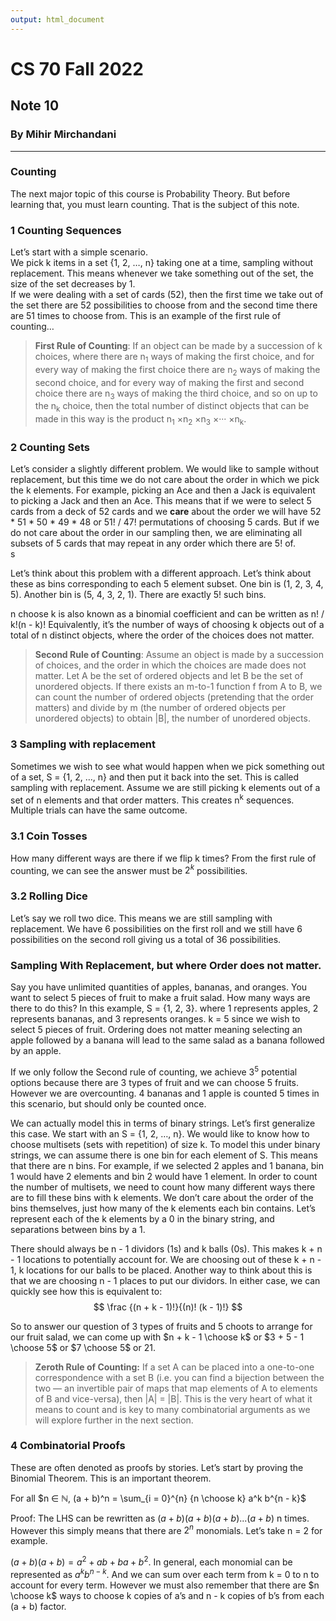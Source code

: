```yaml
---
output: html_document
---
```



# CS 70 Fall 2022
## Note 10
### By Mihir Mirchandani

---


### Counting

The next major topic of this course is Probability Theory. But before learning that, you must learn counting. That is the subject of this note.

### 1 Counting Sequences
Let's start with a simple scenario. <br>
We pick k items in a set {1, 2, ..., n} taking one at a time, sampling without replacement. This means whenever we take something out of the set, the size of the set decreases by 1. <br>
If we were dealing with a set of cards (52), then the first time we take out of the set there are 52 possibilities to choose from and the second time there are 51 times to choose from. This is an example of the first rule of counting...

> **First Rule of Counting**: If an object can be made by a succession of k choices, where there are n<sub>1</sub> ways
of making the first choice, and for every way of making the first choice there are n<sub>2</sub> ways of making the
second choice, and for every way of making the first and second choice there are n<sub>3</sub> ways of making the
third choice, and so on up to the n<sub>k</sub> choice, then the total number of distinct objects that can be made in
this way is the product n<sub>1</sub> ×n<sub>2</sub> ×n<sub>3</sub> ×··· ×n<sub>k</sub>.

### 2 Counting Sets
Let's consider a slightly different problem. We would like to sample without replacement, but this time we do not care about the order in which we pick the k elements. For example, picking an Ace and then a Jack is equivalent to picking a Jack and then an Ace. This means that if we were to select 5 cards from a deck of 52 cards and we **care** about the order we will have 52 * 51 * 50 * 49 * 48 or 51! / 47! permutations of choosing 5 cards. But if we do not care about the order in our sampling then, we are eliminating all subsets of 5 cards that may repeat in any order which there are 5! of. <br>s

Let's think about this problem with a different approach. Let's think about these as bins corresponding to each 5 element subset. One bin is (1, 2, 3, 4, 5). Another bin is (5, 4, 3, 2, 1). There are exactly 5! such bins.

n choose k is also known as a binomial coefficient and can be written as n! / k!(n - k)!  Equivalently, it’s the number of ways of choosing k objects out of a total of n distinct objects, where the order of the choices does not matter.

> **Second Rule of Counting**:  Assume an object is made by a succession of choices, and the order in which
the choices are made does not matter. Let A be the set of ordered objects and let B be the set of unordered
objects. If there exists an m-to-1 function f from A to B, we can count the number of ordered objects
(pretending that the order matters) and divide by m (the number of ordered objects per unordered objects) to obtain |B|, the number of unordered objects.

### 3 Sampling with replacement

Sometimes we wish to see what would happen when we pick something out of a set, S = {1, 2, ..., n} and then put it back into the set. This is called sampling with replacement. Assume we are still picking k elements out of a set of n elements and that order matters. This creates n<sup>k</sup> sequences. Multiple trials can have the same outcome.

### 3.1 Coin Tosses

How many different ways are there if we flip k times? From the first rule of counting, we can see the answer must be $2^k$ possibilities.

### 3.2 Rolling Dice

Let's say we roll two dice. This means we are still sampling with replacement. We have 6 possibilities on the first roll and we still have 6 possibilities on the second roll giving us a total of 36 possibilities.

### Sampling With Replacement, but where Order does not matter.

Say you have unlimited quantities of apples, bananas, and oranges. You want to select 5 pieces of fruit to make a fruit salad. How many ways are there to do this? In this example, S = {1, 2, 3}. where 1 represents apples, 2 represents bananas, and 3 represents oranges. k = 5 since we wish to select 5 pieces of fruit. Ordering does not matter meaning selecting an apple followed by a banana will lead to the same salad as a banana followed by an apple.

If we only follow the Second rule of counting, we achieve $3^5$ potential options because there are 3 types of fruit and we can choose 5 fruits. However we are overcounting. 4 bananas and 1 apple is counted 5 times in this scenario, but should only be counted once.

We can actually model this in terms of binary strings. Let's first generalize this case. We start with an S = {1, 2, ..., n}. We would like to know how to choose multisets (sets with repetition) of size k. To model this under binary strings, we can assume there is one bin for each element of S. This means that there are n bins. For example, if we selected 2 apples and 1 banana, bin 1 would have 2 elements and bin 2 would have 1 element. In order to count the number of multisets, we need to count how many different ways there are to fill these bins with k elements. We
don’t care about the order of the bins themselves, just how many of the k elements each bin contains. Let’s represent each of the k elements by a 0 in the binary string, and separations between bins by a 1.

There should always be n - 1 dividors (1s) and k balls (0s). This makes k + n - 1 locations to potentially account for. We are choosing out of these k + n - 1, k locations for our balls to be placed. Another way to think about this is that we are choosing n - 1 places to put our dividors. In either case, we can quickly see how this is equivalent to: 
$$ \frac {(n + k - 1)!}{(n)! (k - 1)!} $$

So to answer our question of 3 types of fruits and 5 choots to arrange for our fruit salad, we can come up with $n + k - 1 \choose k$ or $3 + 5 - 1 \choose 5$ or $7 \choose 5$ or 21.

> **Zeroth Rule of Counting:** If a set A can be placed into a one-to-one correspondence with a set B (i.e. you
can find a bijection between the two — an invertible pair of maps that map elements of A to elements of B
and vice-versa), then |A| = |B|.
This is the very heart of what it means to count and is key to many combinatorial arguments as we will
explore further in the next section.

### 4 Combinatorial Proofs

These are often denoted as proofs by stories. Let's start by proving the Binomial Theorem. This is an important theorem.

For all $n ∈ ℕ, (a + b)^n = \sum_{i = 0}^{n} {n \choose k} a^k b^{n - k}$

Proof: The LHS can be rewritten as $(a + b)(a + b)(a + b)...(a + b)$ n times. However this simply means that there are $2^n$ monomials. Let's take n = 2 for example. 

$(a + b)(a + b) = a^2 + ab + ba + b^2$. In general, each monomial can be represented as $a^k b^{n - k}$. And we can sum over each term from k = 0 to n to account for every term. However we must also remember that there are $n \choose k$ ways to choose k copies of a's and n - k copies of b's from each (a + b) factor.   


